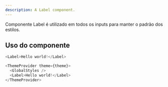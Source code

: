 ---
description: A Label component.
---


Componente Label é utilizado em todos os inputs para manter o padrão dos estilos.

## Uso do componente

```js
<Label>Hello world!</Label>
```

```js live
<ThemeProvider theme={theme}>
  <GlobalStyles />
  <Label>Hello world!</Label>
</ThemeProvider>
```

